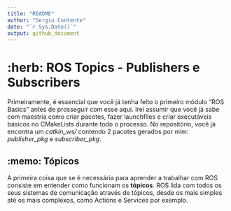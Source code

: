 ```yaml
---
title: "README"
author: "Sergio Contente"
date: "`r Sys.Date()`"
output: github_document
---
```


# :herb: ROS Topics - Publishers e Subscribers

Primeiramente, é essencial que você já tenha feito o primeiro módulo "ROS Basics" antes de prosseguir com esse aqui. Irei assumir que você já sabe com maestria como criar pacotes, fazer launchfiles e criar executáveis básicos no CMakeLists durante todo o processo. No repositório, você já encontra um *catkin_ws/* contendo 2 pacotes gerados por mim: *publisher_pkg* e *subscriber_pkg*.

## :memo: Tópicos

A primeira coisa que se é necessária para aprender a trabalhar com ROS
consiste em entender como funcionam os **tópicos**. ROS lida com todos
os seus sistemas de comunicação através de tópicos, desde os mais
simples até os mais complexos, como Actions e Services por exemplo.
